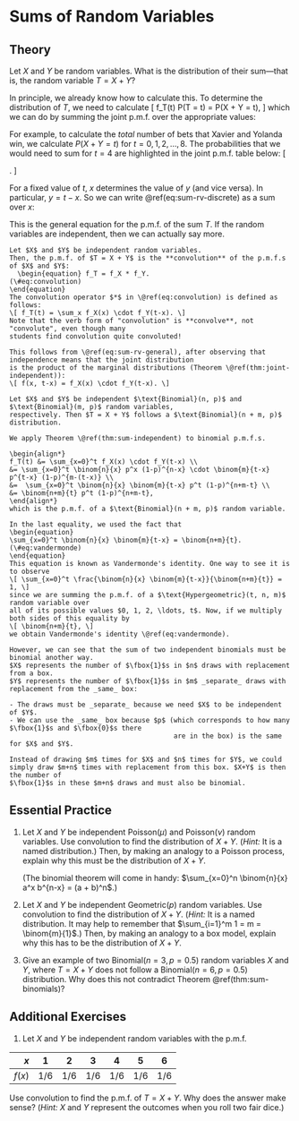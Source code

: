 # Sums of Random Variables {#sums-discrete}
  
## Theory {-}

Let $X$ and $Y$ be random variables. What is the distribution of their sum---that is, 
the random variable $T = X + Y$?

In principle, we already know how to calculate this. To determine the distribution of 
$T$, we need to calculate 
\[ f_T(t) \overset{\text{def}}{=} P(T = t) = P(X + Y = t), \]
which we can do by summing the joint p.m.f. over the appropriate values:
\begin{equation}
\sum_{(x, y):\ x + y = t} f(x, y). 
(\#eq:sum-rv-discrete)
\end{equation}

For example, to calculate the _total_ number of bets that Xavier and Yolanda win, we 
calculate $P(X + Y = t)$ for $t = 0, 1, 2, \ldots, 8$. The probabilities that we 
would need to sum for $t=4$ are highlighted in the joint p.m.f. table below:
\[ \begin{array}{rr|cccc}
  & 5 & 0 & 0 & 0 & .0238 \\
  & 4 & \fbox{0} & 0 & .0795 & .0530 \\
y & 3 & 0 & \fbox{.0883} & .1766 & .0294 \\
  & 2 & .0327 & .1963 & \fbox{.0981} & 0 \\
  & 1 & .0726 & .1090 & 0 & \fbox{0} \\
  & 0 & .0404 & 0 & 0 & 0 \\
\hline
& & 0 & 1 & 2 & 3\\
& &   & & x
\end{array}. \]

For a fixed value of $t$, $x$ determines the value of $y$ (and vice versa). In particular, 
$y = t - x$. So we can write \@ref(eq:sum-rv-discrete) as a sum over $x$:
\begin{equation}
f_T(t) = \sum_x f(x, t-x).
(\#eq:sum-rv-general)
\end{equation}

This is the general equation for the p.m.f. of the sum $T$. If the random variables are independent, 
then we can actually say more.

```theorem
Let $X$ and $Y$ be independent random variables. 
Then, the p.m.f. of $T = X + Y$ is the **convolution** of the p.m.f.s of $X$ and $Y$:
  \begin{equation} f_T = f_X * f_Y.
(\#eq:convolution)
\end{equation}
The convolution operator $*$ in \@ref(eq:convolution) is defined as follows:
\[ f_T(t) = \sum_x f_X(x) \cdot f_Y(t-x). \]
Note that the verb form of "convolution" is **convolve**, not "convolute", even though many 
students find convolution quite convoluted!
```

```proof
This follows from \@ref(eq:sum-rv-general), after observing that independence means that the joint distribution 
is the product of the marginal distributions (Theorem \@ref(thm:joint-independent)):
\[ f(x, t-x) = f_X(x) \cdot f_Y(t-x). \]
```

```theorem
Let $X$ and $Y$ be independent $\text{Binomial}(n, p)$ and $\text{Binomial}(m, p)$ random variables, 
respectively. Then $T = X + Y$ follows a $\text{Binomial}(n + m, p)$ distribution.
```

```proof
We apply Theorem \@ref(thm:sum-independent) to binomial p.m.f.s.

\begin{align*}
f_T(t) &= \sum_{x=0}^t f_X(x) \cdot f_Y(t-x) \\
&= \sum_{x=0}^t \binom{n}{x} p^x (1-p)^{n-x} \cdot \binom{m}{t-x} p^{t-x} (1-p)^{m-(t-x)} \\
&=  \sum_{x=0}^t \binom{n}{x} \binom{m}{t-x} p^t (1-p)^{n+m-t} \\
&= \binom{n+m}{t} p^t (1-p)^{n+m-t},
\end{align*}
which is the p.m.f. of a $\text{Binomial}(n + m, p)$ random variable.

In the last equality, we used the fact that
\begin{equation} 
\sum_{x=0}^t \binom{n}{x} \binom{m}{t-x} = \binom{n+m}{t}. 
(\#eq:vandermonde)
\end{equation}
This equation is known as Vandermonde's identity. One way to see it is to observe 
\[ \sum_{x=0}^t \frac{\binom{n}{x} \binom{m}{t-x}}{\binom{n+m}{t}} = 1, \]
since we are summing the p.m.f. of a $\text{Hypergeometric}(t, n, m)$ random variable over 
all of its possible values $0, 1, 2, \ldots, t$. Now, if we multiply both sides of this equality by 
\[ \binom{n+m}{t}, \]
we obtain Vandermonde's identity \@ref(eq:vandermonde).

However, we can see that the sum of two independent binomials must be binomial another way. 
$X$ represents the number of $\fbox{1}$s in $n$ draws with replacement from a box. 
$Y$ represents the number of $\fbox{1}$s in $m$ _separate_ draws with replacement from the _same_ box: 

- The draws must be _separate_ because we need $X$ to be independent of $Y$. 
- We can use the _same_ box because $p$ (which corresponds to how many $\fbox{1}$s and $\fbox{0}$s there 
                                         are in the box) is the same for $X$ and $Y$.

Instead of drawing $m$ times for $X$ and $n$ times for $Y$, we could 
simply draw $m+n$ times with replacement from this box. $X+Y$ is then the number of 
$\fbox{1}$s in these $m+n$ draws and must also be binomial.
```

## Essential Practice {-}

1. Let $X$ and $Y$ be independent $\text{Poisson}(\mu)$ and $\text{Poisson}(\nu)$ random variables. 
Use convolution to find the distribution of $X + Y$. (_Hint:_ It is a named distribution.) Then, 
by making an analogy to a Poisson process, explain why this must be the distribution of $X + Y$.

    (The binomial theorem will come in handy: $\sum_{x=0}^n \binom{n}{x} a^x b^{n-x} = (a + b)^n$.)

2. Let $X$ and $Y$ be independent $\text{Geometric}(p)$ random variables. Use convolution to 
find the distribution of $X + Y$. (_Hint:_ It is a named distribution. It may help to remember 
that $\sum_{i=1}^m 1 = m = \binom{m}{1}$.) Then, by making an 
analogy to a box model, explain why this has to be the distribution of $X + Y$.

3. Give an example of two $\text{Binomial}(n=3, p=0.5)$ random variables $X$ and $Y$, 
where $T = X + Y$ does not follow a $\text{Binomial}(n=6, p=0.5)$ distribution. Why does this 
not contradict Theorem \@ref(thm:sum-binomials)?


## Additional Exercises {-}

1. Let $X$ and $Y$ be independent random variables with the p.m.f. 

| $x$   | 1  | 2  | 3  |  4 | 5  | 6  |
|------:|:--:|:--:|:--:|:--:|:--:|:--:|
|$f(x)$ | $1/6$ | $1/6$ | $1/6$ | $1/6$ | $1/6$ | $1/6$

Use convolution to find the p.m.f. of $T = X + Y$. Why does the answer make sense? 
(_Hint:_ $X$ and $Y$ represent the outcomes when you roll two fair dice.)
